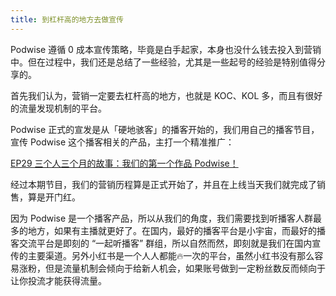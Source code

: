 ```yaml
---
title: 到杠杆高的地方去做宣传
---
```


Podwise 遵循 0 成本宣传策略，毕竟是白手起家，本身也没什么钱去投入到营销中。但在过程中，我们还是总结了一些经验，尤其是一些起号的经验是特别值得分享的。

首先我们认为，营销一定要去杠杆高的地方，也就是 KOC、KOL 多，而且有很好的流量发现机制的平台。

Podwise 正式的宣发是从「硬地骇客」的播客开始的，我们用自己的播客节目，宣传 Podwise 这个播客相关的产品，主打一个精准推广：

[EP29 三个人三个月的故事：我们的第一个作品 Podwise！](https://www.xiaoyuzhoufm.com/episodes/651188ea19dde7bf6a86a57f)

经过本期节目，我们的营销历程算是正式开始了，并且在上线当天我们就完成了销售，算是开门红。

因为 Podwise 是一个播客产品，所以从我们的角度，我们需要找到听播客人群最多的地方，如果有主播就更好了。在国内，最好的播客平台是小宇宙，而最好的播客交流平台是即刻的 “一起听播客” 群组，所以自然而然，即刻就是我们在国内宣传的主要渠道。另外小红书是一个人人都能🔥一次的平台，虽然小红书没有那么容易涨粉，但是流量机制会倾向于给新人机会，如果账号做到一定粉丝数反而倾向于让你投流才能获得流量。

